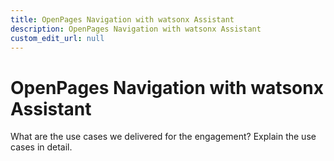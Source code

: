 ```yaml
---
title: OpenPages Navigation with watsonx Assistant
description: OpenPages Navigation with watsonx Assistant
custom_edit_url: null
---
```


# OpenPages Navigation with watsonx Assistant

What are the use cases we delivered for the engagement? Explain the use cases in detail.
